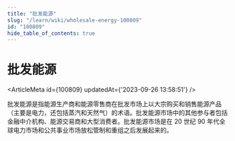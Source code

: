 ```yaml
---
title: "批发能源"
slug: "/learn/wiki/wholesale-energy-100809"
id: "100809"
hide_table_of_contents: true
---
```



# 批发能源

<ArticleMeta id={100809} updatedAt={'2023-09-26 13:58:51'} />
<div className='border-solid border-b border-t-0 my-4 border-[var(--ifm-color-gray-300)]' />

批发能源是指能源生产商和能源零售商在批发市场上以大宗购买和销售能源产品（主要是电力，还包括蒸汽和天然气）的术语。批发能源市场中的其他参与者包括金融中介机构、能源交易商和大型消费者。批发能源市场是在 20 世纪 90 年代全球电力市场和公共事业市场放松管制和重组之后发展起来的。
